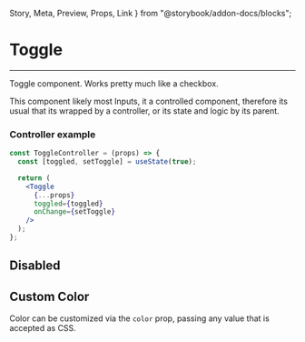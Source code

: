   Story,
  Meta,
  Preview,
  Props,
  Link
} from "@storybook/addon-docs/blocks";

<Meta title="toolbox-ui/nputs/Toggle" component={Toggle} />

# Toggle

<hr />

Toggle component. Works pretty much like a checkbox.

<Preview withSource="none">
  <Story name="Base">
    <ToggleController />
  </Story>
</Preview>

This component likely most Inputs, it a controlled component, therefore its usual that its wrapped
by a controller, or its state and logic by its parent.

### Controller example

```jsx
const ToggleController = (props) => {
  const [toggled, setToggle] = useState(true);

  return (
    <Toggle
      {...props}
      toggled={toggled}
      onChange={setToggle}
    />
  );
};
```

## Disabled

<Preview withSource="none">
  <Story name="Disabled">
    <Box align="center">
      <ToggleController disabled />
      <Toggle disabled />
    </Box>
  </Story>
</Preview>

## Custom Color

Color can be customized via the ```color``` prop, passing any value that is accepted as CSS.

<Preview>
  <Story name="Custom Color">
    <Box align="center">
      <ToggleController color="#FF9CEE" />
      <ToggleController color="#C5A3FF" />
      <ToggleController color="#A79AFF" />
      <ToggleController color="#85E3FF" />
      <ToggleController color="#AFF8DB" />
      <ToggleController color="#FFABAB" />
    </Box>
  </Story>
</Preview>

<Props of={Toggle} />
